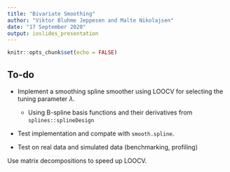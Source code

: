 ```yaml
---
title: "Bivariate Smoothing"
author: "Viktor Bluhme Jeppesen and Malte Nikolajsen"
date: "17 September 2020"
output: ioslides_presentation
---
```


```r
knitr::opts_chunk$set(echo = FALSE)
```

## To-do

- Implement a smoothing spline smoother using LOOCV for selecting the tuning parameter $\lambda$.
  - Using B-spline basis functions and their derivatives from `splines::splineDesign`

- Test implementation and compate with `smooth.spline`.

- Test on real data and simulated data (benchmarking, profiling)

Use matrix decompositions to speed up LOOCV.